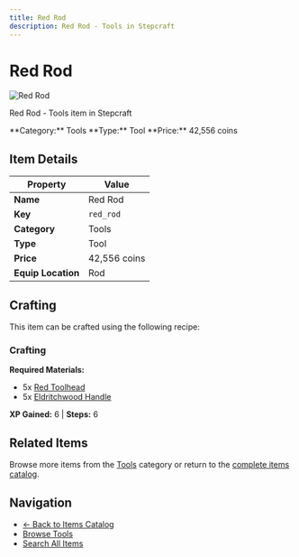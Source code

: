```yaml
---
title: Red Rod
description: Red Rod - Tools in Stepcraft
---
```


# Red Rod

<div className="flex items-start gap-6 mb-8">
  <div className="flex-shrink-0">
    <img src="/assets/resources/smithing/red_rod.png" alt="Red Rod" className="w-24 h-24 border rounded-lg" />
  </div>
  <div className="flex-1">
    <div className="space-y-2">
      <p className="text-lg text-muted-foreground">Red Rod - Tools item in Stepcraft</p>
      <div className="flex flex-wrap gap-4 text-sm">
        <span className="px-2 py-1 bg-blue-100 dark:bg-blue-900 rounded-md">
          **Category:** Tools
        </span>
        <span className="px-2 py-1 bg-green-100 dark:bg-green-900 rounded-md">
          **Type:** Tool
        </span>
        <span className="px-2 py-1 bg-yellow-100 dark:bg-yellow-900 rounded-md">
          **Price:** 42,556 coins
        </span>
      </div>
    </div>
  </div>
</div>

## Item Details

| Property | Value |
|----------|-------|
| **Name** | Red Rod |
| **Key** | `red_rod` |
| **Category** | Tools |
| **Type** | Tool |
| **Price** | 42,556 coins |
| **Equip Location** | Rod |



## Crafting

This item can be crafted using the following recipe:

### Crafting

**Required Materials:**
- 5x [Red Toolhead](/docs/resources/individual/red_toolhead)
- 5x [Eldritchwood Handle](/docs/resources/individual/eldritchwood_handle)

**XP Gained:** 6 | **Steps:** 6



## Related Items

Browse more items from the [Tools](/docs/items#tools) category or return to the [complete items catalog](/docs/items).

## Navigation

- [← Back to Items Catalog](/docs/items)
- [Browse Tools](/docs/items#tools)
- [Search All Items](/search)
